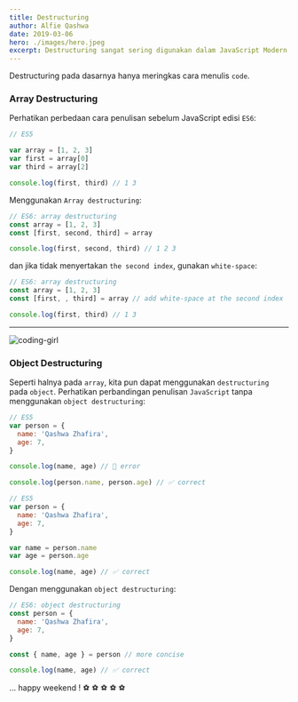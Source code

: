 ```yaml
---
title: Destructuring
author: Alfie Qashwa
date: 2019-03-06
hero: ./images/hero.jpeg
excerpt: Destructuring sangat sering digunakan dalam JavaScript Modern untuk menulis kode lebih concise.
---
```


Destructuring pada dasarnya hanya meringkas cara menulis `code`.

### Array Destructuring

Perhatikan perbedaan cara penulisan sebelum JavaScript edisi `ES6`:

```js
// ES5

var array = [1, 2, 3]
var first = array[0]
var third = array[2]

console.log(first, third) // 1 3
```

Menggunakan `Array destructuring`:

```javascript {3}
// ES6: array destructuring
const array = [1, 2, 3]
const [first, second, third] = array

console.log(first, second, third) // 1 2 3
```

dan jika tidak menyertakan `the second index`, gunakan `white-space`:

```js {3}
// ES6: array destructuring
const array = [1, 2, 3]
const [first, , third] = array // add white-space at the second index

console.log(first, third) // 1 3
```

---

![coding-girl](https://source.unsplash.com/NdFREMS5P08)

### Object Destructuring

Seperti halnya pada `array`, kita pun dapat menggunakan `destructuring` pada `object`. Perhatikan perbandingan penulisan `JavaScript` tanpa menggunakan `object destructuring`:

```js
// ES5
var person = {
  name: 'Qashwa Zhafira',
  age: 7,
}

console.log(name, age) // 🔴 error

console.log(person.name, person.age) // ✅ correct
```

```js
// ES5
var person = {
  name: 'Qashwa Zhafira',
  age: 7,
}

var name = person.name
var age = person.age

console.log(name, age) // ✅ correct
```

Dengan menggunakan `object destructuring`:

```js {7}
// ES6: object destructuring
const person = {
  name: 'Qashwa Zhafira',
  age: 7,
}

const { name, age } = person // more concise

console.log(name, age) // ✅ correct
```

... happy weekend !
⚽ ⚽ ⚽ ⚽ ⚽

